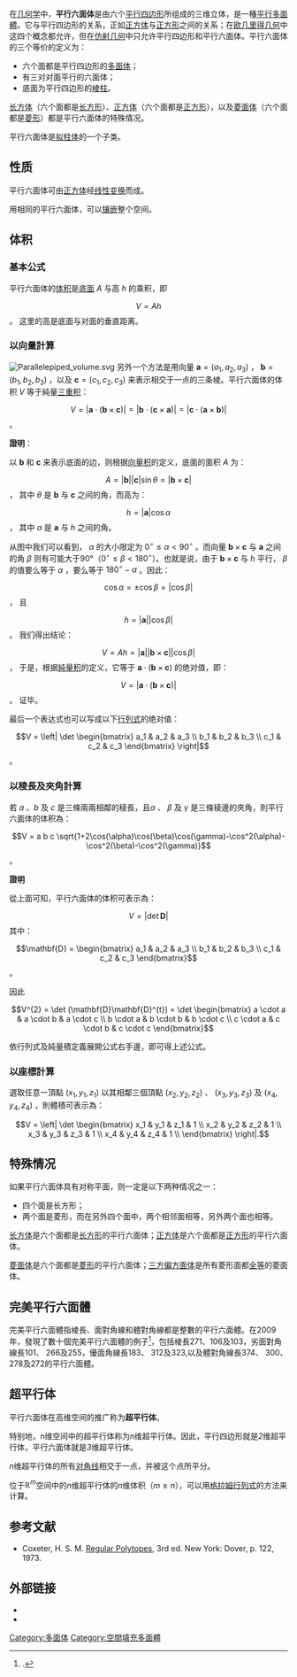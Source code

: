 {{Polyhedronbox
| imagename = Parallelepiped 2013-11-29.svg
| rotating = Parallelepiped 2013-11-29.svg
| rinfo = 平行六面体
| Type = [[柱體|柱體]]
| Coxeter_diagram = 
| Face = 6
| Edge = 12
| Vertice = 8
| Face_type = [[平行四邊形|平行四邊形]]×6
| Vertice_type =
| Schläfli =
| Face_configuration =
| Wythoff = 2 4 | 2
| Conway =
| Symmetry_group = [[循环对称|''C''<sub>''i''</sub>]], [2<sup>+</sup>,2<sup>+</sup>], (×), order 2
| Index_references = 
| dual = [[平行四面軸正軸體|平行四面軸正軸體]]
| Rotation_group =
| Dihedral_angle = 
| Properties = [[凸集|凸]]、[[環帶多面體|環帶多面體]] 
| 3d_image = 
| vfigimage = 
| dual_image =
| net_image = 
}}

在[[几何学|几何学]]中，'''平行六面体'''是由六个[[平行四边形|平行四边形]]所组成的三维立体，是一種[[平行多面體|平行多面體]]。它与平行四边形的关系，正如[[正方体|正方体]]与[[正方形|正方形]]之间的关系；在[[欧几里得几何|欧几里得几何]]中这四个概念都允许，但在[[仿射几何|仿射几何]]中只允许平行四边形和平行六面体。平行六面体的三个等价的定义为：
*六个面都是平行四边形的[[多面体|多面体]]；
*有三对对面平行的六面体；
*底面为平行四边形的[[棱柱|棱柱]]。
[[长方体|长方体]]（六个面都是[[长方形|长方形]]）、[[正方体|正方体]]（六个面都是[[正方形|正方形]]），以及[[菱面体|菱面体]]（六个面都是[[菱形|菱形]]）都是平行六面体的特殊情况。

平行六面体是[[拟柱体|拟柱体]]的一个子类。

==性质==
平行六面体可由[[正方体|正方体]]经[[线性变换|线性变换]]而成。

用相同的平行六面体，可以[[空间镶嵌|镶嵌]]整个空间。

==体积==
===基本公式===
平行六面体的[[体积|体积]]是[[底面|底面]] <math>A</math> 与高 <math>h</math> 的乘积，即
:<math>V = Ah</math> 。
这里的高是底面与对面的垂直距离。

===以向量計算===
[[File:Parallelepiped_volume.svg|right]]
另外一个方法是用向量 <math>\mathbf{a} = (a_{1}, a_{2}, a_{3})</math> ， <math>\mathbf{b} = (b_{1}, b_{2}, b_{3})</math> ，以及 <math>\mathbf{c} = (c_{1}, c_{2}, c_{3})</math> 来表示相交于一点的三条棱。平行六面体的体积 <math>V</math> 等于純量[[三重积|三重积]]：

:<math>V = |\mathbf{a} \cdot (\mathbf{b} \times \mathbf{c})| = |\mathbf{b} \cdot (\mathbf{c} \times \mathbf{a})| = |\mathbf{c} \cdot (\mathbf{a} \times \mathbf{b})|</math>。

'''證明'''：

以 <math>\mathbf{b}</math> 和 <math>\mathbf{c}</math> 来表示底面的边，则根据[[向量积|向量积]]的定义，底面的面积 <math>A</math> 为：
:<math>A= |\mathbf{b}| |\mathbf{c}| \sin \theta = |\mathbf{b} \times \mathbf{c}|</math> ，
其中 <math>\theta</math> 是 <math>\mathbf{b}</math> 与 <math>\mathbf{c}</math> 之间的角，而高为：
:<math>h=|\mathbf{a}| \cos \alpha </math>，
其中 <math>\alpha</math> 是 <math>\mathbf{a}</math> 与 <math>h</math> 之间的角。

从图中我们可以看到， <math>\alpha</math> 的大小限定为 <math>0^\circ \le \alpha < 90^\circ</math> 。而向量 <math>\mathbf{b} \times \mathbf{c}</math> 与 <math>\mathbf{a}</math> 之间的角 <math>\beta</math> 则有可能大于90°（<math>0^\circ \le \beta < 180^\circ</math>）。也就是说，由于 <math>\mathbf{b} \times \mathbf{c}</math> 与 <math>h</math> 平行，  <math>\beta</math>  的值要么等于 <math>\alpha</math> ，要么等于 <math>180^\circ - \alpha</math> 。因此：
:<math> \cos \alpha = \pm \cos \beta = |\cos \beta |</math>，
且
:<math>h=|\mathbf{a}| |\cos \beta|</math>。
我们得出结论： 
:<math>V = Ah = |\mathbf{a}| |\mathbf{b} \times \mathbf{c}| |\cos \beta|</math> ，
于是，根据[[純量积|純量积]]的定义，它等于 <math>\mathbf{a} \cdot (\mathbf{b} \times \mathbf{c})</math> 的绝对值，即：
:<math>V = |\mathbf{a} \cdot (\mathbf{b} \times \mathbf{c})| </math>。
证毕。

最后一个表达式也可以写成以下[[行列式|行列式]]的绝对值：
:<math> V = \left| \det \begin{bmatrix}
        a_1 & a_2 & a_3 \\
        b_1 & b_2 & b_3 \\
        c_1 & c_2 & c_3
 \end{bmatrix} \right| </math>。


===以稜長及夾角計算===
若 <math>a</math> 、<math>b</math> 及 <math>c</math> 是三條兩兩相鄰的稜長，且<math>\alpha</math> 、 <math>\beta</math> 及 <math>\gamma</math> 是三條稜邊的夾角，則平行六面体的体积為：
:<math>V = a b c \sqrt{1+2\cos(\alpha)\cos(\beta)\cos(\gamma)-\cos^2(\alpha)-\cos^2(\beta)-\cos^2(\gamma)}</math> 。

'''證明'''

從上面可知，平行六面体的体积可表示為：
:<math> V = |\det \mathbf{D}| </math>
其中：
:<math> \mathbf{D} = \begin{bmatrix}
        a_1 & a_2 & a_3 \\
        b_1 & b_2 & b_3 \\
        c_1 & c_2 & c_3
 \end{bmatrix} </math>。

因此

:<math>V^{2} = \det (\mathbf{D}\mathbf{D}^{t}) = \det \begin{bmatrix}
        a \cdot a & a \cdot b & a \cdot c \\
        b \cdot a & b \cdot b & b \cdot c \\
        c \cdot a & c \cdot b & c \cdot c 
 \end{bmatrix} </math>

依行列式及純量積定義展開公式右手邊，即可得上述公式。


===以座標計算===
選取任意一頂點 <math>(x_1, y_1, z_1)</math> 以其相鄰三個頂點 <math>(x_2, y_2, z_2)</math> 、 <math>(x_3, y_3, z_3)</math> 及 <math>(x_4, y_4, z_4)</math> ，則體積可表示為：
:<math>V = \left| \det \begin{bmatrix}
        x_1 & y_1 & z_1 & 1 \\
        x_2 & y_2 & z_2 & 1 \\
        x_3 & y_3 & z_3 & 1 \\
        x_4 & y_4 & z_4 & 1 \\
\end{bmatrix} \right|.</math>

==特殊情况==
如果平行六面体具有对称平面，则一定是以下两种情况之一：
*四个面是长方形；
*两个面是菱形，而在另外四个面中，两个相邻面相等，另外两个面也相等。

[[长方体|长方体]]是六个面都是[[长方形|长方形]]的平行六面体；[[正方体|正方体]]是六个面都是[[正方形|正方形]]的平行六面体。

[[菱面体|菱面体]]是六个面都是[[菱形|菱形]]的平行六面体；[[三方偏方面体|三方偏方面体]]是所有菱形面都[[全等|全等]]的菱面体。

==完美平行六面體==
完美平行六面體指棱長、面對角線和體對角線都是整數的平行六面體。在2009年，發現了數十個完美平行六面體的例子<ref>{{Cite journal|first1=Jorge F.|last1=Sawyer|first2=Clifford A.|last2=Reiter|year=2011|title=Perfect parallelepipeds exist|journal=[[Mathematics_of_Computation|Mathematics of Computation]]|volume=80|pages=1037–1040|arxiv=0907.0220|doi=10.1090/s0025-5718-2010-02400-7}}.</ref>，包括棱長271、106及103，劣面對角線長101、 266及255，優面角線長183、 312及323,以及體對角線長374、 300、 278及272的平行六面體。

==超平行体==

平行六面体在高维空间的推广称为'''超平行体'''。

特别地，n维空间中的超平行体称为''n''维超平行体。因此，平行四边形就是''2''维超平行体，平行六面体就是''3''维超平行体。

''n''维超平行体的所有[[对角线|对角线]]相交于一点，并被这个点所平分。

位于<math>\mathbb{R}^m</math>空间中的''n''维超平行体的''n''维体积（<math>m \ge n</math>），可以用[[格拉姆矩阵|格拉姆行列式]]的方法来计算。

==参考文献==
* Coxeter, H. S. M. [[Regular_Polytopes_(book)|Regular Polytopes]], 3rd ed. New York: Dover, p. 122, 1973.

==外部链接==
* {{mathworld | urlname = Parallelepiped | title = 平行六面体}}
* {{mathworld | urlname = Parallelotope | title = 超平行体}}

[[Category:多面体|Category:多面体]]
[[Category:空間填充多面體|Category:空間填充多面體]]